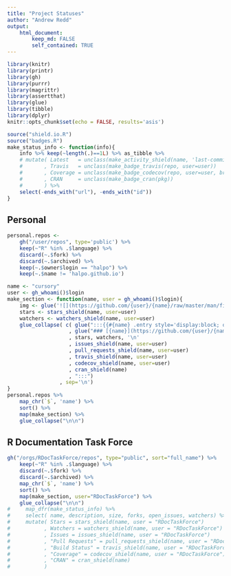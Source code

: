 ```yaml
---
title: "Project Statuses"
author: "Andrew Redd"
output: 
    html_document:
        keep_md: FALSE
        self_contained: TRUE
---
```


```r
library(knitr)
library(printr)
library(gh)
library(purrr)
library(magrittr)
library(assertthat)
library(glue)
library(tibble)
library(dplyr)
knitr::opts_chunk$set(echo = FALSE, results='asis')
```
```r
source("shield.io.R")
source("badges.R")
make_status_info <- function(info){
    info %>% keep(~length(.)==1L) %>% as_tibble %>% 
    # mutate( Latest   = unclass(make_activity_shield(name, 'last-commit', user, branch=branch))
    #       , Travis   = unclass(make_badge_travis(repo, user=user))
    #       , Coverage = unclass(make_badge_codecov(repo, user=user, branch=branch))
    #       , CRAN     = unclass(make_badge_cran(pkg))
    #       ) %>% 
    select(-ends_with("url"), -ends_with("id"))
}
```

## Personal


```r
personal.repos <- 
    gh("/user/repos", type='public') %>% 
    keep(~"R" %in% .$language) %>% 
    discard(~.$fork) %>% 
    discard(~.$archived) %>% 
    keep(~.$owner$login == "halpo") %>% 
    keep(~.$name != 'halpo.github.io')
```
```r
name <- "cursory"
user <- gh_whoami()$login
make_section <- function(name, user = gh_whoami()$login){
    img <- glue('![](https://github.com/{user}/{name}/raw/master/man/figures/logo.png)')
    stars <- stars_shield(name, user=user)
    watchers <- watchers_shield(name, user=user)
    glue_collapse( c( glue(":::{{#{name} .entry style='display:block; overflow:auto'}}")
                    , glue("### [{name}](https://github.com/{user}/{name}) {img}{{align='left' height=70}}\n")
                    , stars, watchers, '\n'
                    , issues_shield(name, user=user)
                    , pull_requests_shield(name, user=user)
                    , travis_shield(name, user=user)
                    , codecov_shield(name, user=user)
                    , cran_shield(name)
                    , ":::")
                 , sep='\n')
}
personal.repos %>% 
    map_chr(`$`, 'name') %>% 
    sort() %>% 
    map(make_section) %>% 
    glue_collapse("\n\n")
```

## R Documentation Task Force

```r
gh("/orgs/RDocTaskForce/repos", type="public", sort="full_name") %>%
    keep(~"R" %in% .$language) %>% 
    discard(~.$fork) %>% 
    discard(~.$archived) %>% 
    map_chr(`$`, 'name') %>% 
    sort() %>% 
    map(make_section, user="RDocTaskForce") %>% 
    glue_collapse("\n\n")
#     map_dfr(make_status_info) %>% 
#     select( name, description, size, forks, open_issues, watchers) %>% 
#     mutate( Stars = stars_shield(name, user = "RDocTaskForce")
#           , Watchers = watchers_shield(name, user = "RDocTaskForce")
#           , Issues = issues_shield(name, user = "RDocTaskForce")
#           , "Pull Requests" = pull_requests_shield(name, user = "RDocTaskForce")
#           , "Build Status" = travis_shield(name, user = "RDocTaskForce")
#           , "Coverage" = codecov_shield(name, user = "RDocTaskForce")
#           , "CRAN" = cran_shield(name)
#           )
```

